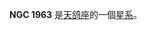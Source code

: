 {{NGCInfoBox|NGCID=NGC 1963|發現者=約翰·弗里德里希·威廉·赫歇爾|發現日期=1835年12月24日|其他編號=ESO 363-SC5|曆元=J2000.0|赤經=5時32分16秒
|赤緯=-36°23'54"|星座=天鸽座|星體=星系|星等=|表面亮度=|藍等=}}

'''NGC 1963''' 是[[天鸽座|天鸽座]]的一個[[星系|星系]]。

{{NGCReference|1963}}